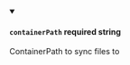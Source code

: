 
<details className="config-field" data-expandable="false" open>
<summary>

#### `containerPath` <span class="config-field-required" data-required="false">required</span> <span class="config-field-type">string</span> <span class="config-field-default"></span>

ContainerPath to sync files to

</summary>



</details>
